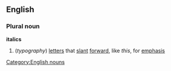 ==English==
===Plural noun===
'''italics'''
#(''typography'') [[letter]]s that [[slant]] [[forward]], like ''this'', for [[emphasis]]
[[Category:English nouns]]